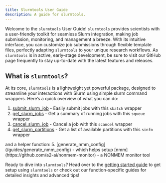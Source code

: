 ```yaml
---
title: Slurmtools User Guide
description: A guide for slurmtools.
---
```



Welcome to the `slurmtools` User Guide! `slurmtools` provides scientists with a user-friendly toolkit for seamless Slurm integration, making job submission, monitoring, and management a breeze. With its intuitive interface, you can customize job submissions through flexible template files, perfectly adapting `slurmtools` to your unique research workflows. As `slurmtools` is in active, early-stage development, be sure to visit our GitHub page frequently to stay up-to-date with the latest features and releases.

## What is `slurmtools`?

At its core, `slurmtools` is a lightweight yet powerful package, designed to streamline your interactions with Slurm using simple slurm command wrappers. Here’s a quick overview of what you can do:
<Steps>
1. [submit_slurm_job](/guides/submit_slurm_job) - Easily submit jobs with this `sbatch` wrapper
2. [get_slurm_jobs](/guides/get_slurm_partitions) - Get a summary of running jobs with this `squeue` wrapper
3. [cancel_slurm_job](/guides/cancel_job) - Cancel a job with this `scancel` wrapper
4. [get_slurm_partitions](/guides/get_slurm_partitions) - Get a list of available partitions with this `sinfo` wrapper
</Steps>
and a helper function:
<Steps>
5. [generate_nmm_config](/guides/generate_nmm_config) - which helps setup [nmm](https://github.com/a2-ai/nonmem-monitor) - a NONMEM monitor tool
</Steps>

Ready to dive into `slurmtools`? Head over to the [getting started guide](/guides/1_getting_started) to get setup using `slurmtools` or check out our function-specific guides for detailed insights and advanced tips!